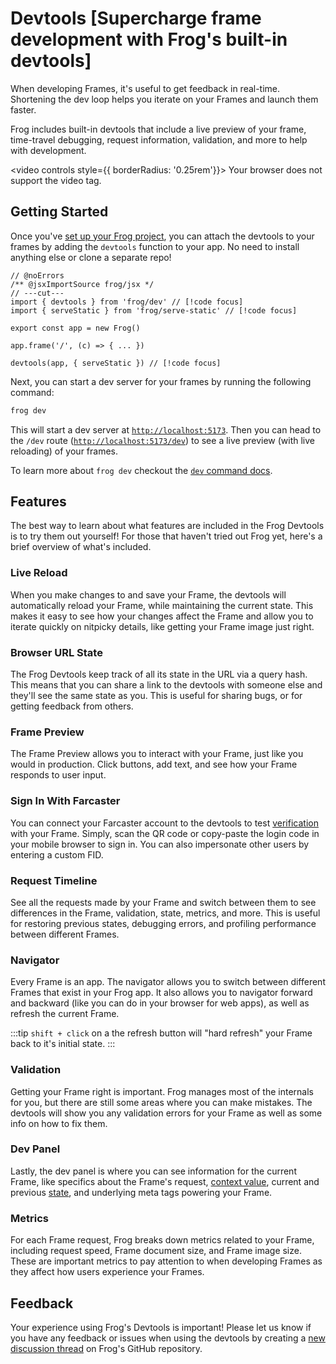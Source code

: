 # Devtools [Supercharge frame development with Frog's built-in devtools]

When developing Frames, it's useful to get feedback in real-time. Shortening the dev loop helps you iterate on your Frames and launch them faster.

Frog includes built-in devtools that include a live preview of your frame, time-travel debugging, request information, validation, and more to help with development.

<video controls style={{ borderRadius: '0.25rem'}}>
  <source src="/devtools.mp4" type="video/mp4" />
Your browser does not support the video tag.
</video>

## Getting Started

Once you've [set up your Frog project](/getting-started), you can attach the devtools to your frames by adding the `devtools` function to your app. No need to install anything else or clone a separate repo!

```tsx twoslash [src/index.tsx]
// @noErrors
/** @jsxImportSource frog/jsx */
// ---cut---
import { devtools } from 'frog/dev' // [!code focus]
import { serveStatic } from 'frog/serve-static' // [!code focus]
 
export const app = new Frog()
 
app.frame('/', (c) => { ... })

devtools(app, { serveStatic }) // [!code focus]
```

Next, you can start a dev server for your frames by running the following command:

```bash
frog dev
```

This will start a dev server at [`http://localhost:5173`](http://localhost:5173). Then you can head to the `/dev` route ([`http://localhost:5173/dev`](http://localhost:5173/dev)) to see a live preview (with live reloading) of your frames.

To learn more about `frog dev` checkout the [`dev` command docs](/commands/dev).

## Features

The best way to learn about what features are included in the Frog Devtools is to try them out yourself! For those that haven't tried out Frog yet, here's a brief overview of what's included.

### Live Reload

When you make changes to and save your Frame, the devtools will automatically reload your Frame, while maintaining the current state. This makes it easy to see how your changes affect the Frame and allow you to iterate quickly on nitpicky details, like getting your Frame image just right.

### Browser URL State

The Frog Devtools keep track of all its state in the URL via a query hash. This means that you can share a link to the devtools with someone else and they'll see the same state as you. This is useful for sharing bugs, or for getting feedback from others.

### Frame Preview

The Frame Preview allows you to interact with your Frame, just like you would in production. Click buttons, add text, and see how your Frame responds to user input.

### Sign In With Farcaster

You can connect your Farcaster account to the devtools to test [verification](/concepts/securing-frames#frame-data-verification) with your Frame. Simply, scan the QR code or copy-paste the login code in your mobile browser to sign in. You can also impersonate other users by entering a custom FID.

### Request Timeline

See all the requests made by your Frame and switch between them to see differences in the Frame, validation, state, metrics, and more. This is useful for restoring previous states, debugging errors, and profiling performance between different Frames.

### Navigator

Every Frame is an app. The navigator allows you to switch between different Frames that exist in your Frog app. It also allows you to navigator forward and backward (like you can do in your browser for web apps), as well as refresh the current Frame.

:::tip
`shift + click` on a the refresh button will "hard refresh" your Frame back to it's initial state.
:::

### Validation

Getting your Frame right is important. Frog manages most of the internals for you, but there are still some areas where you can make mistakes. The devtools will show you any validation errors for your Frame as well as some info on how to fix them.

### Dev Panel

Lastly, the dev panel is where you can see information for the current Frame, like specifics about the Frame's request, [context value](/reference/frog-frame-context), current and previous [state](/concepts/state-management), and underlying meta tags powering your Frame.

### Metrics

For each Frame request, Frog breaks down metrics related to your Frame, including request speed, Frame document size, and Frame image size. These are important metrics to pay attention to when developing Frames as they affect how users experience your Frames.

## Feedback

Your experience using Frog's Devtools is important! Please let us know if you have any feedback or issues when using the devtools by creating a [new discussion thread](https://github.com/wevm/frog/discussions) on Frog's GitHub repository.
